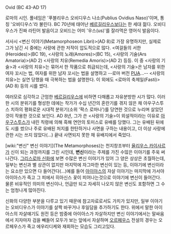Ovid (BC 43-AD 17)

로마의 시인. 풀네임은 '푸블리우스 오비디우스 나소(Publius Ovidius Naso)'이며, 통칭 '오비디우스'라 불린다. BC 70년에 태어난 [[베르길리우스]]보다는 한 세대 젊다. 오비디우스가 진짜 라틴어 발음이고 오비드는 어미 '우스(us)'를 잘라먹은 영어식 발음이다.

서사시 <변신 이야기(Metamorphoseon Libri)>(AD 8)로 가장 유명하지만, 실제로 그가 남긴 시 중에는 사랑에 관한 저작이 압도적으로 많다. <여걸들의 서한(Heroides)>(BC 19), <사랑의 노래(Amores)>(BC 15), <사랑의 기술(Ars Amatoria)>(AD 2) <사랑의 치유(Remedia Amoris)>(AD 2) 등등. 이 중 <사랑의 기술>과 <사랑의 치유>는 묶어서 한 작품으로 취급되는데, <사랑의 기술>은 남자를 위한 여자 꼬시는 법, 여자를 위한 남자 꼬시는 법을 설명하고 --로마 버전 [[PUA]]...-- <사랑의 치유>는 실연 당했을 때 극복하는 법을 설명한다. 이 외에도 <로마의 축제일(Fasti)>(AD 8) 등의 시를 썼다.


여러모로 심각하고 근엄한 [[베르길리우스]]에 비하면 다채롭고 자유분방한 시가 많다. 이러한 시의 분위기를 형성한 데에는 작가가 수십 년간의 혼란기를 겪지 않은 채 아우구스투스 치하의 평화로운 시대적 분위기(소위 '팍스 로마나')를 당연한 것으로 누리며 살았던 것이 작용한 것으로 보인다. AD 8년, 그가 쓴 <사랑의 기술>이 외설적이라는 이유로 [[아우구스투스]]가 내린 칙령에 의해 흑해 연안의 토미스로 유배를 당했다. 그는 유배된 뒤에도 시를 썼으나 주로 유배된 처지를 한탄하거나 사면을 구하는 내용이고, 더 이상 사랑에 관한 시는 쓰지 않았다(...) 끝내 사면되지 못한 채 유배지에서 죽었다.

[wiki:"변신" 변신 이야기](The Metamorphoses)는 천지창조부터 [[율리우스 카이사르]]가 신이 되는 과정까지를 그린 시인데, '''변신'''이라는 주제를 가진 수많은 이야기를 주욱 써나간다.  [[그리스로마 신화]]에 보면 수많은 변신 이야기가 있어 그 양은 상상은 초월하는데, 일부는 변신과 별 상관이 없지만 마지막에 자그마한 변신이 있는 등, 이야기에 변신이라는 요소만 있으면 다 들어간다(...)예를 들어 [[아이아스]]의 자살 이야기는 마지막에 가서야 아이아스가 죽고 그 피에서 히아신스 꽃이 피어나는것으로 이야기에 변신이 들어간다. 물론 비유적인 의미의 변신이나, 언급만 되고 자세히 나오지 않은 변신도 포함하면 그 수는 엄청나게 많아진다.

신화의 다양한 부분을 다루고 있기 때문에 참고자료로서도 가치가 있지만, 일부 이야기는 오비디우스가 이야기를 살짝 바꾸거나 후일담을 추가하기도 한다. 위에서 말한 아이아스의 자살얘기도 원전 등은 밤중에 아이아스가 자살하지만 변신 이야기에서는 말싸움에서 지자마자 검을 빼들어 모두가 보는 앞에서 자살하며 [[오르페우스]] 전설의 경우는 오르페우스가 죽고 에우리디케와 재회하는 모습도 그리고있다.
